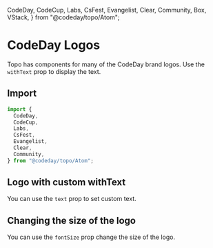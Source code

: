   CodeDay,
  CodeCup,
  Labs,
  CsFest,
  Evangelist,
  Clear,
  Community,
  Box,
  VStack,
} from "@codeday/topo/Atom";

# CodeDay Logos

Topo has components for many of the CodeDay brand logos. Use the `withText` prop to display the text.

<Playground>
  <Box p={3} fontSize="4xl">
    <VStack align="left">
      <CodeDay withText />
      <CodeCup withText />
      <Labs withText />
      <CsFest />
      <Evangelist />
      <Clear />
      <Community />
    </VStack>
  </Box>
</Playground>

## Import

```js
import {
  CodeDay,
  CodeCup,
  Labs,
  CsFest,
  Evangelist,
  Clear,
  Community,
} from "@codeday/topo/Atom";
```

## Logo with custom withText

You can use the `text` prop to set custom text.

<Playground>
  <Box p={3} fontSize="4xl" align="left">
    <CodeDay text="Topo is cool!" />
  </Box>
</Playground>

## Changing the size of the logo

You can use the `fontSize` prop change the size of the logo.

<Playground>
  <Box p={3}>
    <VStack align="left">
      <CodeDay fontSize="4xl" text="4xl" />
      <CodeDay fontSize="3xl" text="3xl" />
      <CodeDay fontSize="md" text="md" />
    </VStack>
  </Box>
</Playground>

